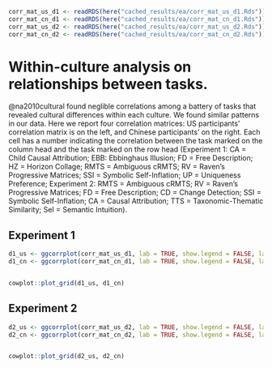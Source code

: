 ```r
corr_mat_us_d1 <- readRDS(here("cached_results/ea/corr_mat_us_d1.Rds"))
corr_mat_cn_d1 <- readRDS(here("cached_results/ea/corr_mat_cn_d1.Rds"))
corr_mat_us_d2 <- readRDS(here("cached_results/ea/corr_mat_us_d2.Rds"))
corr_mat_cn_d2 <- readRDS(here("cached_results/ea/corr_mat_cn_d2.Rds"))
```

# Within-culture analysis on relationships between tasks. 

@na2010cultural found neglible correlations among a battery of tasks that revealed cultural differences within each culture. We found similar patterns in our data. Here we report four correlation matrices: US participants' correlation matrix is on the left, and Chinese participants' on the right. Each cell has a number indicating the correlation between the task marked on the column head and the task marked on the row head (Experiment 1: CA = Child Causal Attribution; EBB: Ebbinghaus Illusion; FD = Free Description; HZ =  Horizon Collage; RMTS = Ambiguous cRMTS; RV = Raven's Progressive Matrices; SSI = Symbolic Self-Inflation; UP = Uniqueness Preference; Experiment 2:  RMTS = Ambiguous cRMTS; RV = Raven's Progressive Matrices; FD = Free Description; CD = Change Detection; SSI = Symbolic Self-Inflation; CA = Causal Attribution; TTS = Taxonomic-Thematic Similarity; SeI = Semantic Intuition). 


## Experiment 1


```r


d1_us <- ggcorrplot(corr_mat_us_d1, lab = TRUE, show.legend = FALSE, lab_size = 2.5, tl.cex = 8) + labs(title = "US")
d1_cn <- ggcorrplot(corr_mat_cn_d1, lab = TRUE, show.legend = FALSE, lab_size = 2.5, tl.cex = 8) + labs(title = "CN")


cowplot::plot_grid(d1_us, d1_cn)
```

## Experiment 2


```r


d2_us <- ggcorrplot(corr_mat_us_d2, lab = TRUE, show.legend = FALSE, lab_size = 2.5, tl.cex = 8) + labs(title = "US")
d2_cn <- ggcorrplot(corr_mat_cn_d2, lab = TRUE, show.legend = FALSE, lab_size = 2.5, tl.cex = 8) + labs(title = "CN")


cowplot::plot_grid(d2_us, d2_cn)
```
